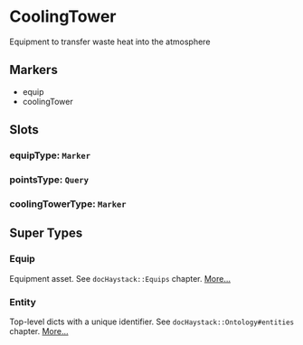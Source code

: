 # CoolingTower
Equipment to transfer waste heat into the atmosphere
## Markers
- equip
- coolingTower

## Slots

### equipType: `Marker`

### pointsType: `Query`

### coolingTowerType: `Marker`


## Super Types
### Equip
Equipment asset.
See `docHaystack::Equips` chapter. 
[More...](./Equip)

### Entity
Top-level dicts with a unique identifier.
See `docHaystack::Ontology#entities` chapter. 
[More...](./Entity)


